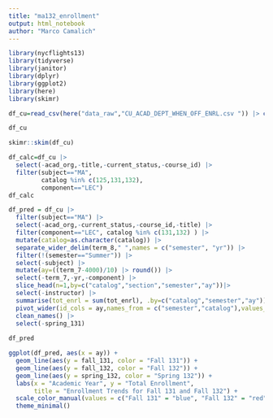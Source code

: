 ```yaml
---
title: "ma132_enrollment"
output: html_notebook
author: "Marco Camalich"
---
```

```r
library(nycflights13)
library(tidyverse)
library(janitor)
library(dplyr)
library(ggplot2)
library(here)
library(skimr)
```

```r
df_cu=read_csv(here("data_raw","CU_ACAD_DEPT_WHEN_OFF_ENRL.csv ")) |> clean_names()
```
```r
df_cu
```
```r
skimr::skim(df_cu)
```
```r
df_calc=df_cu |>
  select(-acad_org,-title,-current_status,-course_id) |>
  filter(subject=="MA",
         catalog %in% c(125,131,132),
         component=="LEC")
df_calc
```

```r
df_pred = df_cu |> 
  filter(subject=="MA") |>
  select(-acad_org,-current_status,-course_id,-title) |>
  filter(component=="LEC", catalog %in% c(131,132) ) |>
  mutate(catalog=as.character(catalog)) |>
  separate_wider_delim(term_8," ",names = c("semester", "yr")) |>
  filter(!(semester=="Summer")) |>
  select(-subject) |>
  mutate(ay=((term_7-4000)/10) |> round()) |>
  select(-term_7,-yr,-component) |>
  slice_head(n=1,by=c("catalog","section","semester","ay"))|>
  select(-instructor) |>
  summarise(tot_enrl = sum(tot_enrl), .by=c("catalog","semester","ay")) |>
  pivot_wider(id_cols = ay,names_from = c("semester","catalog"),values_from = tot_enrl) |>
  clean_names() |>
  select(-spring_131)
  
df_pred
```
```r
ggplot(df_pred, aes(x = ay)) +
  geom_line(aes(y = fall_131, color = "Fall 131")) +
  geom_line(aes(y = fall_132, color = "Fall 132")) +
  geom_line(aes(y = spring_132, color = "Spring 132")) +
  labs(x = "Academic Year", y = "Total Enrollment", 
       title = "Enrollment Trends for Fall 131 and Fall 132") +
  scale_color_manual(values = c("Fall 131" = "blue", "Fall 132" = "red", "Spring 132" = "yellow")) +
  theme_minimal()
```

